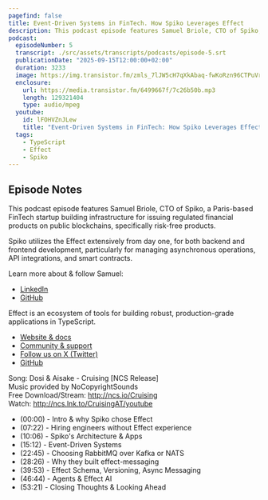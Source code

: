```yaml
---
pagefind: false
title: Event-Driven Systems in FinTech. How Spiko Leverages Effect
description: This podcast episode features Samuel Briole, CTO of Spiko, a Paris-based FinTech startup building infrastructure for issuing regulated financial products on public blockchains, specifically risk-free products. Spiko utilizes the Effect extensively from day one, for both backend and frontend development, particularly for managing asynchronous operations, API integrations, and smart contracts.
podcast:
  episodeNumber: 5
  transcript: ./src/assets/transcripts/podcasts/episode-5.srt
  publicationDate: "2025-09-15T12:00:00+02:00"
  duration: 3233
  image: https://img.transistor.fm/zmls_7lJW5cH7qXkAbaq-fwKoRzn96CTPuVrDgKmjOM/rs:fill:0:0:1/w:1400/h:1400/q:60/mb:500000/aHR0cHM6Ly9pbWct/dXBsb2FkLXByb2R1/Y3Rpb24udHJhbnNp/c3Rvci5mbS82MWE5/ZWMxM2EwYWM0NzVl/OTgyYzJjMTJjZWQ4/MGU0YS5wbmc.jpg
  enclosure:
    url: https://media.transistor.fm/6499667f/7c26b50b.mp3
    length: 129321404
    type: audio/mpeg
  youtube:
    id: lFOHVZnJLew
    title: "Event-Driven Systems in FinTech: How Spiko Leverages Effect | Samuel Briole | Cause & Effect #5"
  tags:
    - TypeScript
    - Effect
    - Spiko
---
```


## Episode Notes

This podcast episode features Samuel Briole, CTO of Spiko, a Paris-based FinTech startup building infrastructure for issuing regulated financial products on public blockchains, specifically risk-free products.

Spiko utilizes the Effect extensively from day one, for both backend and frontend development, particularly for managing asynchronous operations, API integrations, and smart contracts.

Learn more about & follow Samuel:

- [LinkedIn](https://www.linkedin.com/in/samuel-briole)
- [GitHub](https://github.com/wewelll)

Effect is an ecosystem of tools for building robust, production-grade applications in TypeScript.

- [Website & docs](https://effect.website)
- [Community & support](https://discord.gg/effect-ts)
- [Follow us on X (Twitter)](https://twitter.com/EffectTS_)
- [GitHub](https://github.com/Effect-TS)

Song: Dosi & Aisake - Cruising \[NCS Release\]<br/>
Music provided by NoCopyrightSounds<br/>
Free Download/Stream: http://ncs.io/Cruising<br/>
Watch: http://ncs.lnk.to/CruisingAT/youtube

- (00:00) - Intro & why Spiko chose Effect
- (07:22) - Hiring engineers without Effect experience
- (10:06) - Spiko's Architecture & Apps
- (15:12) - Event-Driven Systems
- (22:45) - Choosing RabbitMQ over Kafka or NATS
- (28:26) - Why they built effect-messaging
- (39:53) - Effect Schema, Versioning, Async Messaging
- (46:44) - Agents & Effect AI
- (53:21) - Closing Thoughts & Looking Ahead
